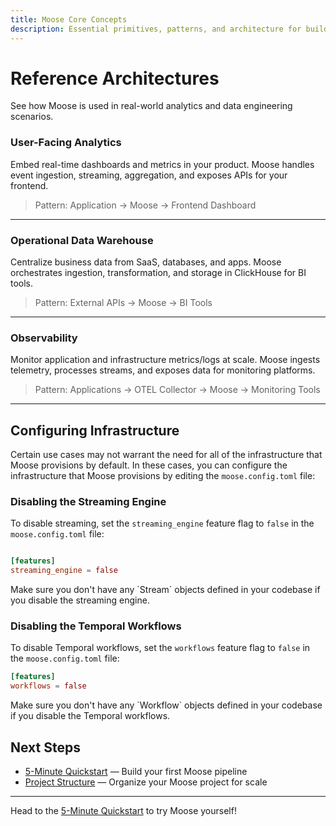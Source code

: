 ```yaml
---
title: Moose Core Concepts
description: Essential primitives, patterns, and architecture for building with Moose.
---
```



# Reference Architectures
See how Moose is used in real-world analytics and data engineering scenarios.

### User-Facing Analytics

<ZoomImg light="/ref_arch_user_facing_analytics_light.png" dark="/ref_arch_user_facing_analytics.png" alt="User-Facing Analytics Architecture" />

Embed real-time dashboards and metrics in your product. Moose handles event ingestion, streaming, aggregation, and exposes APIs for your frontend.

> Pattern: Application → Moose → Frontend Dashboard

---

### Operational Data Warehouse

<ZoomImg light="/ref_arch_op_dw_light.png" dark="/ref_arch_op_dw.png" alt="Data Warehouse Architecture" />

Centralize business data from SaaS, databases, and apps. Moose orchestrates ingestion, transformation, and storage in ClickHouse for BI tools.

> Pattern: External APIs → Moose → BI Tools

---

### Observability

<ZoomImg light="/ref_arch_observability_light.png" dark="/ref_arch_observability.png" alt="Observability Architecture" />

Monitor application and infrastructure metrics/logs at scale. Moose ingests telemetry, processes streams, and exposes data for monitoring platforms.

> Pattern: Applications → OTEL Collector → Moose → Monitoring Tools

---

## Configuring Infrastructure
Certain use cases may not warrant the need for all of the infrastructure that Moose provisions by default. In these cases, you can configure the infrastructure that Moose provisions by editing the `moose.config.toml` file:

### Disabling the Streaming Engine

To disable streaming, set the `streaming_engine` feature flag to `false` in the `moose.config.toml` file:

```toml filename="moose.config.toml" copy

[features]
streaming_engine = false
```

<Callout type="warning" title="Streams won't work">
Make sure you don't have any `Stream` objects defined in your codebase if you disable the streaming engine.
</Callout>

### Disabling the Temporal Workflows

To disable Temporal workflows, set the `workflows` feature flag to `false` in the `moose.config.toml` file:

```toml filename="moose.config.toml" copy
[features]
workflows = false
```

<Callout type="warning" title="Workflows won't work">
Make sure you don't have any `Workflow` objects defined in your codebase if you disable the Temporal workflows.
</Callout>


## Next Steps

- [5-Minute Quickstart](/moose/getting-started/quickstart) — Build your first Moose pipeline
- [Project Structure](/moose/getting-started/project-structure) — Organize your Moose project for scale

---

<Callout type="success" title="Ready to build?">
  Head to the <a href="/moose/getting-started/quickstart">5-Minute Quickstart</a> to try Moose yourself!
</Callout>
